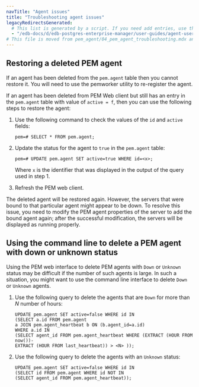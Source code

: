 ```yaml
---
navTitle: "Agent issues"
title: "Troubleshooting agent issues"
legacyRedirectsGenerated:
  # This list is generated by a script. If you need add entries, use the `legacyRedirects` key.
  - "/edb-docs/d/edb-postgres-enterprise-manager/user-guides/agent-user-guide/8.0/pem_agent_troubleshooting.html"
# This file is moved from pem_agent/04_pem_agent_troubleshooting.mdx and added navtitle.
---
```


## Restoring a deleted PEM agent

If an agent has been deleted from the `pem.agent` table then you cannot restore it. You will need to use the pemworker utility to re-register the agent.

If an agent has been deleted from PEM Web client but still has an entry in the `pem.agent` table with value of `active = f`, then you can use the following steps to restore the agent:

1.  Use the following command to check the values of the `id` and `active` fields:

    `pem=# SELECT * FROM pem.agent;`

2.  Update the status for the agent to `true` in the `pem.agent` table:

    `pem=# UPDATE pem.agent SET active=true WHERE id=<x>;`

    Where `x` is the identifier that was displayed in the output of the query used in step 1.

3.  Refresh the PEM web client.

The deleted agent will be restored again. However, the servers that were bound to that particular agent might appear to be down. To resolve this issue, you need to modify the PEM agent properties of the server to add the bound agent again; after the successful modification, the servers will be displayed as running properly.

## Using the command line to delete a PEM agent with down or unknown status

Using the PEM web interface to delete PEM agents with `Down` or `Unknown` status may be difficult if the number of such agents is large. In such a situation, you might want to use the command line interface to delete `Down` or `Unknown` agents.

1.  Use the following query to delete the agents that are `Down` for more than *N* number of hours:

    ```
    UPDATE pem.agent SET active=false WHERE id IN
    (SELECT a.id FROM pem.agent
    a JOIN pem.agent_heartbeat b ON (b.agent_id=a.id)
    WHERE a.id IN
    (SELECT agent_id FROM pem.agent_heartbeat WHERE (EXTRACT (HOUR FROM now())-
    EXTRACT (HOUR FROM last_heartbeat)) > <N> ));
    ```

2.  Use the following query to delete the agents with an `Unknown` status:

    ```
    UPDATE pem.agent SET active=false WHERE id IN
    (SELECT id FROM pem.agent WHERE id NOT IN
    (SELECT agent_id FROM pem.agent_heartbeat));
    ```
